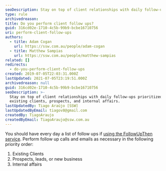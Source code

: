 ```yaml
---
seoDescription: Stay on top of client relationships with daily follow-ups prioritized by existing clients, prospects, and internal affairs.
type: rule
archivedreason:
title: Do you perform client follow ups?
guid: 316cd02e-1710-4c5b-99b9-bcbe16710756
uri: perform-client-follow-ups
authors:
  - title: Adam Cogan
    url: https://ssw.com.au/people/adam-cogan
  - title: Matthew Sampias
    url: https://ssw.com.au/people/matthew-sampias
related: []
redirects:
  - do-you-perform-client-follow-ups
created: 2019-07-05T22:03:31.000Z
lastUpdated: 2021-07-05T23:19:51.000Z
archivedreason: null
guid: 316cd02e-1710-4c5b-99b9-bcbe16710756
seoDescription: >-
  Stay on top of client relationships with daily follow-ups prioritized by
  existing clients, prospects, and internal affairs.
lastUpdatedBy: Tiago Araújo [SSW]
lastUpdatedByEmail: tiagov8@gmail.com
createdBy: TiagoAraujo
createdByEmail: TiagoAraujo@ssw.com.au
---
```


You should have every day a list of follow ups if [using the FollowUpThen service](/do-you-follow-up-emails-effectively). Perform follow up calls and emails as necessary in the following priority order:
1. Existing Clients
2. Prospects, leads, or new business
3. Internal affairs